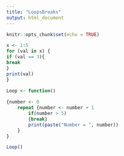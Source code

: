 ```yaml
---
title: "LoopsBreaks"
output: html_document
---
```


```r
knitr::opts_chunk$set(echo = TRUE)
```

```r
x <- 1:5
for (val in x) {
if (val == 3){
break
}
print(val)
}
```

```R
Loop <- function()
  
{number <- 0
	repeat {number <- number + 1
		if(number > 5)
		{break}
		print(paste("Number = ", number))
	}
}

Loop()
```
